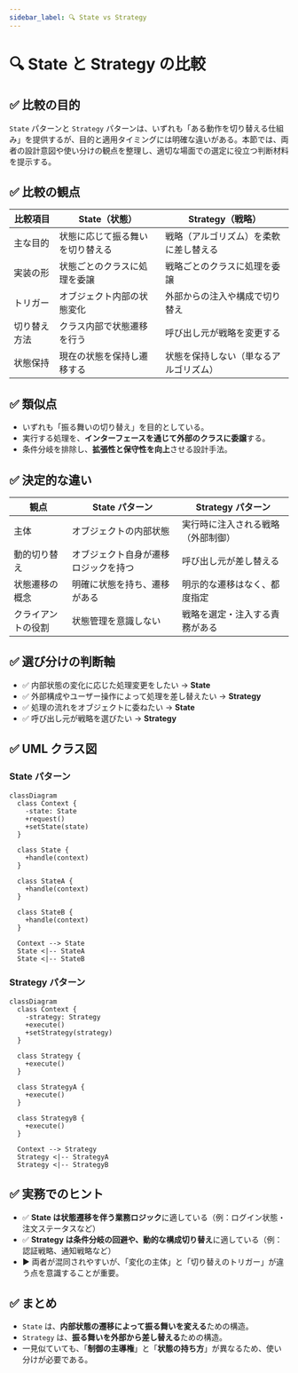 ```yaml
---
sidebar_label: 🔍 State vs Strategy
---
```


# 🔍 State と Strategy の比較

## ✅ 比較の目的

`State` パターンと `Strategy` パターンは、いずれも「ある動作を切り替える仕組み」を提供するが、目的と適用タイミングには明確な違いがある。本節では、両者の設計意図や使い分けの観点を整理し、適切な場面での選定に役立つ判断材料を提示する。

## ✅ 比較の観点

| 比較項目     | State（状態）                    | Strategy（戦略）                       |
| ------------ | -------------------------------- | -------------------------------------- |
| 主な目的     | 状態に応じて振る舞いを切り替える | 戦略（アルゴリズム）を柔軟に差し替える |
| 実装の形     | 状態ごとのクラスに処理を委譲     | 戦略ごとのクラスに処理を委譲           |
| トリガー     | オブジェクト内部の状態変化       | 外部からの注入や構成で切り替え         |
| 切り替え方法 | クラス内部で状態遷移を行う       | 呼び出し元が戦略を変更する             |
| 状態保持     | 現在の状態を保持し遷移する       | 状態を保持しない（単なるアルゴリズム） |

## ✅ 類似点

- いずれも「振る舞いの切り替え」を目的としている。
- 実行する処理を、**インターフェースを通じて外部のクラスに委譲**する。
- 条件分岐を排除し、**拡張性と保守性を向上**させる設計手法。

## ✅ 決定的な違い

| 観点               | State パターン                       | Strategy パターン                  |
| ------------------ | ------------------------------------ | ---------------------------------- |
| 主体               | オブジェクトの内部状態               | 実行時に注入される戦略（外部制御） |
| 動的切り替え       | オブジェクト自身が遷移ロジックを持つ | 呼び出し元が差し替える             |
| 状態遷移の概念     | 明確に状態を持ち、遷移がある         | 明示的な遷移はなく、都度指定       |
| クライアントの役割 | 状態管理を意識しない                 | 戦略を選定・注入する責務がある     |

## ✅ 選び分けの判断軸

- ✅ 内部状態の変化に応じた処理変更をしたい → **State**
- ✅ 外部構成やユーザー操作によって処理を差し替えたい → **Strategy**
- ✅ 処理の流れをオブジェクトに委ねたい → **State**
- ✅ 呼び出し元が戦略を選びたい → **Strategy**

## ✅ UML クラス図

### State パターン

```mermaid
classDiagram
  class Context {
    -state: State
    +request()
    +setState(state)
  }

  class State {
    +handle(context)
  }

  class StateA {
    +handle(context)
  }

  class StateB {
    +handle(context)
  }

  Context --> State
  State <|-- StateA
  State <|-- StateB
```

### Strategy パターン

```mermaid
classDiagram
  class Context {
    -strategy: Strategy
    +execute()
    +setStrategy(strategy)
  }

  class Strategy {
    +execute()
  }

  class StrategyA {
    +execute()
  }

  class StrategyB {
    +execute()
  }

  Context --> Strategy
  Strategy <|-- StrategyA
  Strategy <|-- StrategyB
```

## ✅ 実務でのヒント

- ✅ **State は状態遷移を伴う業務ロジック**に適している（例：ログイン状態・注文ステータスなど）
- ✅ **Strategy は条件分岐の回避や、動的な構成切り替え**に適している（例：認証戦略、通知戦略など）
- ▶️ 両者が混同されやすいが、「変化の主体」と「切り替えのトリガー」が違う点を意識することが重要。

## ✅ まとめ

- `State` は、**内部状態の遷移によって振る舞いを変える**ための構造。
- `Strategy` は、**振る舞いを外部から差し替える**ための構造。
- 一見似ていても、「**制御の主導権**」と「**状態の持ち方**」が異なるため、使い分けが必要である。

